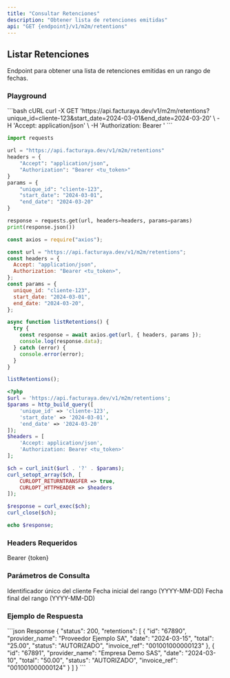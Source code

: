 ```yaml
---
title: "Consultar Retenciones"
description: "Obtener lista de retenciones emitidas"
api: "GET {endpoint}/v1/m2m/retentions"
---
```


## Listar Retenciones

Endpoint para obtener una lista de retenciones emitidas en un rango de fechas.

### Playground

<RequestExample>
```bash cURL
curl -X GET 'https://api.facturaya.dev/v1/m2m/retentions?unique_id=cliente-123&start_date=2024-03-01&end_date=2024-03-20' \
  -H 'Accept: application/json' \
  -H 'Authorization: Bearer <tu_token>'
```

```python Python
import requests

url = "https://api.facturaya.dev/v1/m2m/retentions"
headers = {
    "Accept": "application/json",
    "Authorization": "Bearer <tu_token>"
}
params = {
    "unique_id": "cliente-123",
    "start_date": "2024-03-01",
    "end_date": "2024-03-20"
}

response = requests.get(url, headers=headers, params=params)
print(response.json())
```

```javascript Node.js
const axios = require("axios");

const url = "https://api.facturaya.dev/v1/m2m/retentions";
const headers = {
  Accept: "application/json",
  Authorization: "Bearer <tu_token>",
};
const params = {
  unique_id: "cliente-123",
  start_date: "2024-03-01",
  end_date: "2024-03-20",
};

async function listRetentions() {
  try {
    const response = await axios.get(url, { headers, params });
    console.log(response.data);
  } catch (error) {
    console.error(error);
  }
}

listRetentions();
```

```php PHP
<?php
$url = 'https://api.facturaya.dev/v1/m2m/retentions';
$params = http_build_query([
    'unique_id' => 'cliente-123',
    'start_date' => '2024-03-01',
    'end_date' => '2024-03-20'
]);
$headers = [
    'Accept: application/json',
    'Authorization: Bearer <tu_token>'
];

$ch = curl_init($url . '?' . $params);
curl_setopt_array($ch, [
    CURLOPT_RETURNTRANSFER => true,
    CURLOPT_HTTPHEADER => $headers
]);

$response = curl_exec($ch);
curl_close($ch);

echo $response;
```

</RequestExample>

### Headers Requeridos

<ParamField header="Authorization" type="string" required>
  Bearer {token}
</ParamField>

### Parámetros de Consulta

<ParamField query="unique_id" type="string" required>
  Identificador único del cliente
</ParamField>

<ParamField query="start_date" type="string" required>
  Fecha inicial del rango (YYYY-MM-DD)
</ParamField>

<ParamField query="end_date" type="string" required>
  Fecha final del rango (YYYY-MM-DD)
</ParamField>

### Ejemplo de Respuesta

<ResponseExample>
```json Response
{
  "status": 200,
  "retentions": [
    {
      "id": "67890",
      "provider_name": "Proveedor Ejemplo SA",
      "date": "2024-03-15",
      "total": "25.00",
      "status": "AUTORIZADO",
      "invoice_ref": "001001000000123"
    },
    {
      "id": "67891",
      "provider_name": "Empresa Demo SAS",
      "date": "2024-03-10",
      "total": "50.00",
      "status": "AUTORIZADO",
      "invoice_ref": "001001000000124"
    }
  ]
}
```
</ResponseExample>
